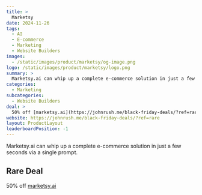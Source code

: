 ```yaml
---
title: >
  Marketsy
date: 2024-11-26
tags:
  - AI
  - E-commerce
  - Marketing
  - Website Builders
images:
  - /static/images/product/marketsy/og-image.png
logo: /static/images/product/marketsy/logo.png
summary: >
  Marketsy.ai can whip up a complete e-commerce solution in just a few seconds via a single prompt.
categories:
  - Marketing
subcategories:
  - Website Builders
deal: >
  50% off [marketsy.ai](https://johnrush.me/black-friday-deals/?ref=rare)
website: https://johnrush.me/black-friday-deals/?ref=rare
layout: ProductLayout
leaderboardPosition: -1
---
```

Marketsy.ai can whip up a complete e-commerce solution in just a few seconds via a single prompt.

## Rare Deal

50% off [marketsy.ai](https://johnrush.me/black-friday-deals/?ref=rare)

